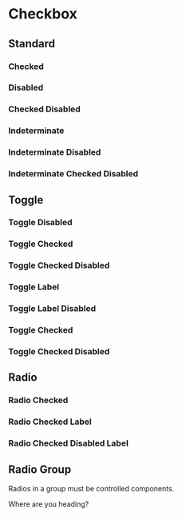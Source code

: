 
<Meta title="Components|Checkbox" />

<SemanticLink docPath="/modules/checkbox/" />

# Checkbox

## Standard

<Preview>
    <Story name="standard">
        <Checkbox label="Milky Way" />
    </Story>
</Preview>

### Checked

<Preview>
    <Story name="standard checked">
        <Checkbox checked label="Milky Way" />
    </Story>
</Preview>

### Disabled

<Preview>
    <Story name="standard disabled">
        <Checkbox disabled label="Milky Way" />
    </Story>
</Preview>

### Checked Disabled

<Preview>
    <Story name="standard checked disabled">
        <Checkbox checked disabled label="Milky Way" />
    </Story>
</Preview>

### Indeterminate

<Preview>
    <Story name="indeterminate">
        <Checkbox indeterminate checked label="Milky Way" />
    </Story>
</Preview>

### Indeterminate Disabled

<Preview>
    <Story name="indeterminate disabled">
        <Checkbox indeterminate disabled label="Milky Way" />
    </Story>
</Preview>

### Indeterminate Checked Disabled

<Preview>
    <Story name="indeterminate checked disabled">
        <Checkbox indeterminate disabled checked label="Milky Way" />
    </Story>
</Preview>

## Toggle

<Preview>
    <Story name="toggle">
        <Checkbox toggle/>
    </Story>
</Preview>

### Toggle Disabled

<Preview>
    <Story name="toggle disabled">
        <Checkbox toggle disabled/>
    </Story>
</Preview>

### Toggle Checked

<Preview>
    <Story name="toggle checked">
        <Checkbox toggle checked/>
    </Story>
</Preview>

### Toggle Checked Disabled

<Preview>
    <Story name="toggle checked disabled">
        <Checkbox toggle checked disabled/>
    </Story>
</Preview>

### Toggle Label

<Preview>
    <Story name="toggle label">
        <Checkbox toggle label="Milky Way"/>
    </Story>
</Preview>

### Toggle Label Disabled

<Preview>
    <Story name="toggle label disabled">
        <Checkbox toggle disabled label="Milky Way"/>
    </Story>
</Preview>

### Toggle Checked

<Preview>
    <Story name="toggle label checked">
        <Checkbox toggle checked label="Milky Way"/>
    </Story>
</Preview>

### Toggle Checked Disabled

<Preview>
    <Story name="toggle label checked disabled">
        <Checkbox toggle checked disabled label="Milky Way"/>
    </Story>
</Preview>

## Radio

<Preview>
    <Story name="radio label">
        <Checkbox radio label="Milky Way"/>
    </Story>
</Preview>

### Radio Checked

<Preview>
    <Story name="radio disabled label">
        <Checkbox radio disabled label="Milky Way"/>
    </Story>
</Preview>

### Radio Checked Label

<Preview>
    <Story name="radio checked label">
        <Checkbox radio checked label="Milky Way"/>
    </Story>
</Preview>

### Radio Checked Disabled Label

<Preview>
    <Story name="radio checked disabled label">
        <Checkbox radio checked disabled label="Milky Way"/>
    </Story>
</Preview>

## Radio Group

Radios in a group must be controlled components.

<Preview>
    <Story name="radio group">
        <Form>
            <Form.Field>Where are you heading?</Form.Field>
            <Form.Field>
                <Checkbox radio label="Mars" name="checkboxRadioGroup" value="this" />
            </Form.Field>
            <Form.Field>
                <Checkbox radio label="Moon" name="checkboxRadioGroup" value="that" />
            </Form.Field>
        </Form>
    </Story>
</Preview>
